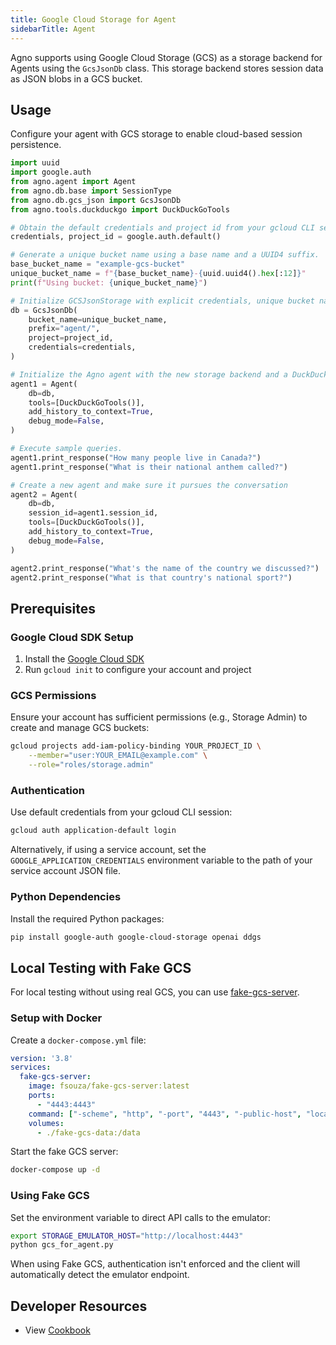 ```yaml
---
title: Google Cloud Storage for Agent
sidebarTitle: Agent
---
```


Agno supports using Google Cloud Storage (GCS) as a storage backend for Agents using the `GcsJsonDb` class. This storage backend stores session data as JSON blobs in a GCS bucket.

## Usage

Configure your agent with GCS storage to enable cloud-based session persistence.

```python gcs_for_agent.py
import uuid
import google.auth
from agno.agent import Agent
from agno.db.base import SessionType
from agno.db.gcs_json import GcsJsonDb
from agno.tools.duckduckgo import DuckDuckGoTools

# Obtain the default credentials and project id from your gcloud CLI session.
credentials, project_id = google.auth.default()

# Generate a unique bucket name using a base name and a UUID4 suffix.
base_bucket_name = "example-gcs-bucket"
unique_bucket_name = f"{base_bucket_name}-{uuid.uuid4().hex[:12]}"
print(f"Using bucket: {unique_bucket_name}")

# Initialize GCSJsonStorage with explicit credentials, unique bucket name, and project.
db = GcsJsonDb(
    bucket_name=unique_bucket_name,
    prefix="agent/",
    project=project_id,
    credentials=credentials,
)

# Initialize the Agno agent with the new storage backend and a DuckDuckGo search tool.
agent1 = Agent(
    db=db,
    tools=[DuckDuckGoTools()],
    add_history_to_context=True,
    debug_mode=False,
)

# Execute sample queries.
agent1.print_response("How many people live in Canada?")
agent1.print_response("What is their national anthem called?")

# Create a new agent and make sure it pursues the conversation
agent2 = Agent(
    db=db,
    session_id=agent1.session_id,
    tools=[DuckDuckGoTools()],
    add_history_to_context=True,
    debug_mode=False,
)

agent2.print_response("What's the name of the country we discussed?")
agent2.print_response("What is that country's national sport?")
```

## Prerequisites

### Google Cloud SDK Setup

1. Install the [Google Cloud SDK](https://cloud.google.com/sdk/docs/install)
2. Run `gcloud init` to configure your account and project

### GCS Permissions

Ensure your account has sufficient permissions (e.g., Storage Admin) to create and manage GCS buckets:

```bash
gcloud projects add-iam-policy-binding YOUR_PROJECT_ID \
    --member="user:YOUR_EMAIL@example.com" \
    --role="roles/storage.admin"
```

### Authentication

Use default credentials from your gcloud CLI session:

```bash
gcloud auth application-default login
```

Alternatively, if using a service account, set the `GOOGLE_APPLICATION_CREDENTIALS` environment variable to the path of your service account JSON file.

### Python Dependencies

Install the required Python packages:

```bash
pip install google-auth google-cloud-storage openai ddgs
```

## Local Testing with Fake GCS

For local testing without using real GCS, you can use [fake-gcs-server](https://github.com/fsouza/fake-gcs-server).

### Setup with Docker

Create a `docker-compose.yml` file:

```yaml
version: '3.8'
services:
  fake-gcs-server:
    image: fsouza/fake-gcs-server:latest
    ports:
      - "4443:4443"
    command: ["-scheme", "http", "-port", "4443", "-public-host", "localhost"]
    volumes:
      - ./fake-gcs-data:/data
```

Start the fake GCS server:

```bash
docker-compose up -d
```

### Using Fake GCS

Set the environment variable to direct API calls to the emulator:

```bash
export STORAGE_EMULATOR_HOST="http://localhost:4443"
python gcs_for_agent.py
```

When using Fake GCS, authentication isn't enforced and the client will automatically detect the emulator endpoint.



## Developer Resources

- View [Cookbook](https://github.com/agno-agi/agno/blob/main/cookbook/db/gcs/gcs_json_for_agent.py)
